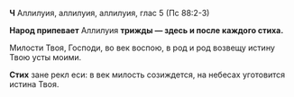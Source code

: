 **Ч** Аллилуия, аллилуия, аллилуия, глас 5 (Пс 88:2-3)

**Народ припевает** Аллилуия **трижды — здесь и после каждого стиха.**

Милости Твоя, Господи, во век воспою, в род и род возвещу истину Твою усты моими.

**Стих** зане рекл еси: в век милость созиждется, на небесах уготовится истина Твоя.
